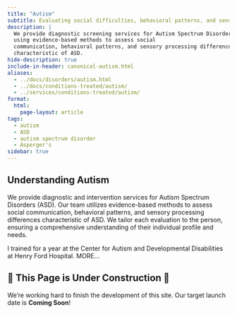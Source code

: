 ```yaml
---
title: "Autism"
subtitle: Evaluating social difficulties, behavioral patterns, and sensory processing differences characteristic of autism spectrum disorders
description: |
  We provide diagnostic screening services for Autism Spectrum Disorders (ASD)
  using evidence-based methods to assess social
  communication, behavioral patterns, and sensory processing differences
  characteristic of ASD.
hide-description: true
include-in-header: canonical-autism.html
aliases:
  - ../docs/disorders/autism.html
  - ../docs/conditions-treated/autism/
  - ../services/conditions-treated/autism/
format:
  html:
    page-layout: article
tags:
  - autism
  - ASD
  - autism spectrum disorder
  - Asperger's
sidebar: true
---
```


## Understanding Autism

We provide diagnostic and intervention services for Autism Spectrum Disorders
(ASD). Our team utilizes evidence-based methods to assess social communication,
behavioral patterns, and sensory processing differences characteristic of ASD.
We tailor each evaluation to the person, ensuring a comprehensive understanding
of their individual profile and needs.

I trained for a year at the Center for Autism and Developmental Disabilities at
Henry Ford Hospital. MORE...

## 🚧 This Page is Under Construction 🚧

We're working hard to finish the development of this site. Our target launch
date is **Coming Soon**!


